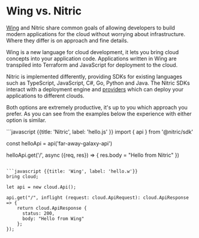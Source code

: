 
# Wing vs. Nitric

[Wing](winglang.io) and Nitric share common goals of allowing developers to build modern applications for the cloud without worrying about infrastructure. Where they differ is on approach and fine details.

Wing is a new language for cloud development, it lets you bring cloud concepts into your application code. Applications written in Wing are transpiled into Terraform and JavaScript for deployment to the cloud.

Nitric is implemented differently, providing SDKs for existing languages such as TypeScript, JavaScript, C#, Go, Python and Java. The Nitric SDKs interact with a deployment engine and [providers](/reference/providers) which can deploy your applications to different clouds.

Both options are extremely productive, it's up to you which approach you prefer. As you can see from the examples below the experience with either option is similar.

<CodeGroup compare>
```javascript {{title: 'Nitric', label: 'hello.js' }}
import { api } from '@nitric/sdk'

const helloApi = api('far-away-galaxy-api')

helloApi.get('/', async ({req, res}) => {
res.body = "Hello from Nitric"
})

````

```javascript {{title: 'Wing', label: 'hello.w'}}
bring cloud;

let api = new cloud.Api();

api.get("/", inflight (request: cloud.ApiRequest): cloud.ApiResponse => {
    return cloud.ApiResponse {
      status: 200,
      body: "Hello from Wing"
    };
});
````

</CodeGroup>
